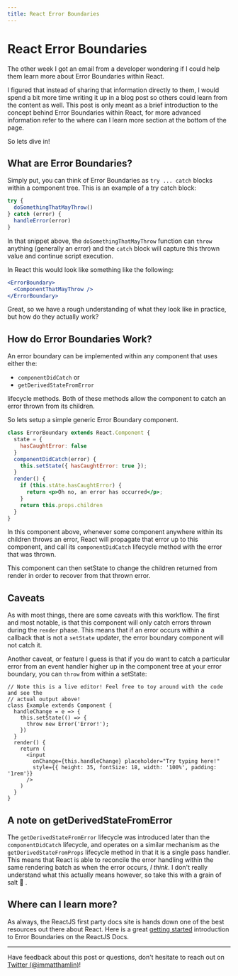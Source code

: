 ```yaml
---
title: React Error Boundaries
---
```


# React Error Boundaries

The other week I got an email from a developer wondering if I could help them learn more about Error Boundaries within React.

I figured that instead of sharing that information directly to them, I would spend a bit more time writing it up in a blog post so others could learn from the content as well.
This post is only meant as a brief introduction to the concept behind Error Boundaries within React, for more advanced information refer to the
where can I learn more section at the bottom of the page.

So lets dive in!

## What are Error Boundaries?

Simply put, you can think of Error Boundaries as `try ... catch` blocks within a component tree. This is an example of a try catch block:

```.js
try {
  doSomethingThatMayThrow()
} catch (error) {
  handleError(error)
}
```

In that snippet above, the `doSomethingThatMayThrow` function can `throw` anything (generally an error) and the `catch` block
will capture this thrown value and continue script execution.

In React this would look like something like the following:

```.jsx
<ErrorBoundary>
  <ComponentThatMayThrow />
</ErrorBoundary>
```

Great, so we have a rough understanding of what they look like in practice, but how do they actually work?

## How do Error Boundaries Work?

An error boundary can be implemented within any component that uses either the:

- `componentDidCatch` or
- `getDerivedStateFromError`

lifecycle methods. Both of these methods allow the component to catch an error thrown from its children.

So lets setup a simple generic Error Boundary component.

```.jsx
class ErrorBoundary extends React.Component {
  state = {
    hasCaughtError: false
  }
  componentDidCatch(error) {
    this.setState({ hasCaughtError: true });
  }
  render() {
    if (this.stAte.hasCaughtError) {
      return <p>Oh no, an error has occurred</p>;
    }
    return this.props.children
  }
}
```

In this component above, whenever some component anywhere within its children throws an error, React will
propagate that error up to this component, and call its `componentDidCatch` lifecycle method with the error
that was thrown.

This component can then setState to change the children returned from render in order to recover from that
thrown error.

## Caveats

As with most things, there are some caveats with this workflow. The first and most notable, is that this component
will only catch errors thrown during the `render` phase. This means that if an error occurs within a callback that is not
a `setState` updater, the error boundary component will not catch it.

Another caveat, or feature I guess is that if you do want to catch a particular error from an event handler higher up in
the component tree at your error boundary, you can `throw` from within a setState:

```!jsx
// Note this is a live editor! Feel free to toy around with the code and see the
// actual output above!
class Example extends Component {
  handleChange = e => {
    this.setState(() => {
      throw new Error('Error!');
    })
  }
  render() {
    return (
      <input
        onChange={this.handleChange} placeholder="Try typing here!"
        style={{ height: 35, fontSize: 18, width: '100%', padding: '1rem'}}
      />
    )
  }
}
```

## A note on getDerivedStateFromError

The `getDerivedStateFromError` lifecycle was introduced later than the `componentDidCatch` lifecycle, and operates on a
similar mechanism as the `getDerivedStateFromProps` lifecycle method in that it is a single pass handler. This means that React
is able to reconcile the error handling within the same rendering batch as when the error occurs, _I think_. I don't really understand what
this actually means however, so take this with a grain of salt 🧂 .

## Where can I learn more?

As always, the ReactJS first party docs site is hands down one of the best resources out there about React. Here is a great
[getting started](https://reactjs.org/docs/error-boundaries.html#introducing-error-boundaries) introduction to Error Boundaries
on the ReactJS Docs.

---

Have feedback about this post or questions, don't hesitate to reach out on [Twitter (@immatthamlin)](https://mobile.twitter.com/immatthamlin)!
